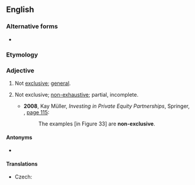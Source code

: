 {{also|nonexclusive}}
==English==

===Alternative forms===
* {{l|en|nonexclusive}}

===Etymology===
{{prefix|en|non|exclusive}}

===Adjective===
{{en-adj|-}}

# Not [[exclusive]]; [[general]].
# {{lb|en|of a list of examples}} Not exclusive; [[non-exhaustive]]; partial, incomplete.
#* '''2008''', Kay Müller, ''Investing in Private Equity Partnerships'', Springer, {{ISBN|978-3-8349-0934-3}}, [http://books.google.com/books?id=JTFK7AWepyIC&pg=PA115&dq=non-exclusive page 115]:
#*: The examples [in Figure 33] are '''non-exclusive'''.

====Antonyms====
* {{l|en|exclusive}}

====Translations====
{{trans-top|Not exclusive; general}}
* Czech: {{t|cs|nevýhradní}}
{{trans-mid}}
{{trans-bottom}}